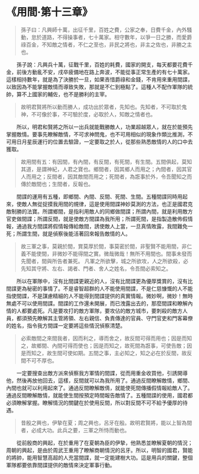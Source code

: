 # 《用間·第十三章》

> 孫子曰：凡興師十萬，出征千里，百姓之費，公家之奉，日費千金，內外騷動，怠於道路，不得操事者，七十萬家。相守數年，以爭一日之勝，而愛爵祿百金，不知敵之情者，不仁之至也，非民之將也，非主之佐也，非勝之主也。

&emsp;&emsp;孫子說：凡興兵十萬，征戰千里，百姓的耗費，國家的開支，每天都要花費千金，前後方動亂不安，戌卒疲備地在路上奔波，不能從事正常生產的有七十萬家。這樣相持數年，就是為了決勝於一旦，如果吝惜爵祿和金錢，不肯用來重用間諜，以致因為不能掌握敵情而導致失敗，那就是不仁到極點了。這種人不配作軍隊的統帥，算不上國家的輔佐，也不是勝利的主宰。

> 故明君賢將所以動而勝人，成功出於眾者，先知也。先知者，不可取於鬼神，不可像於事，不可驗於度，必取於人，知敵之情者也。

&emsp;&emsp;所以，明君和賢將之所以一出兵就能戰勝敵人，功業超越眾人，就在於能預先掌握敵情。要事先瞭解敵情，不可求神問鬼，也不可用相似的現象作類比推測，不可用日月星辰運行的位置去驗證，一定要取之於人，從那些熟悉敵情的人的口中去獲取。

> 故用間有五：有因間，有內間，有反間，有死間，有生間。五間俱起，莫知其道，是謂神紀，人君之寶也。鄉間者，因其鄉人而用之；內間者，因其官人而用之；反間者，因其敵間而用之；死間者，為誑事於外，令吾聞知之而傳於敵間也；生間者，反報也。

&emsp;&emsp;間諜的運用有五種，即鄉間、內間、反間、死間、生間。五種間諜同時用起來，使敵人無從捉摸我用間的規律，這是使用間諜神妙莫測的方法，也正是國君克敵制勝的法寶。所謂鄉間，是指利用敵人的同鄉做間諜；所謂內間，就是利用敵方官吏做間諜；所謂反間，就是使敵方間諜為我所用；所謂死間，是指製造散佈假情報，通過我方間諜將假情報傳給敵間，誘使敵人上當，一旦真情敗露，我間難免一死；所謂生間，就是偵察後能活著回來報告敵情的人。

> 故三軍之事，莫親於間，賞莫厚於間，事莫密於間，非聖賢不能用間，非仁義不能使間，非微妙不能得間之實。微哉微哉！無所不用間也。間事未發而先聞者，間與所告者兼死。 凡軍之所欲擊，城之所欲攻，人之所欲殺，必先知其守將、左右、謁者、門者、舍人之姓名，令吾間必索知之。

&emsp;&emsp;所以在軍隊中，沒有比間諜更親近的人，沒有比間諜更為優厚獎賞的，沒有比間諜更為秘密的事情了。不是睿智超群的人不能使用間諜，不是仁慈慷慨的人不能指使間諜，不是謀慮精細的人不能得到間諜提供的真實情報。微妙啊，微妙！無時無處不可以使用間諜。間諜的工作還未開展，而已洩露出去的，那麼間諜和瞭解內情的人都要處死。凡是要攻打的敵方軍隊，要攻佔的敵方城市，要刺殺的敵方人員，都須預先瞭解其主管將領、左右親信、負責傳達的官員、守門官吏和門客幕僚的姓名，指令我方間諜一定要將這些情況偵察清楚。

> 必索敵間之來間我者，因而利之，導而舍之，故反間可得而用也；因是而知之，故鄉間、內間可得而使也；因是而知之，故死間為誑事，可使告敵；因是而知之，故生間可使如期。五間之事，主必知之，知之必在於反間，故反間不可不厚也。

&emsp;&emsp;一定要搜查出敵方派來偵察我方軍情的間諜，從而用重金收買他，引誘開導他，然後再放他回去，這樣，反間就可以為我所用了。通過反間瞭解敵情，鄉間、內間也就可以利用起來了。通過反間瞭解敵倩，就能使死間傳播假情報給敵人了。通過反間瞭解敵情，就能使生間按預定時間報告敵情了。五種間諜的使用，國君都必須瞭解掌握。瞭解情況的關鍵在於使用反間，所以對反間不可不給予優厚的待遇。

> 昔殷之興也，伊摯在夏；周之興也，呂牙在殷。故明君賢將，能以上智為間者，必成大功。此兵之要，三軍之所恃而動也。

&emsp;&emsp;從前殷商的興起，在於重用了在夏朝為臣的伊摯，他熟悉並瞭解夏朝的情況；周朝的興起，是由於周武王重用了瞭解商朝情況的呂牙。所以，明智的國君，賢能的將帥，能用智慧高超的人充當間諜，就一定能建樹大功。這是用兵的關鍵，整個軍隊都要依靠間諜提供的敵情來決定軍事行動。
